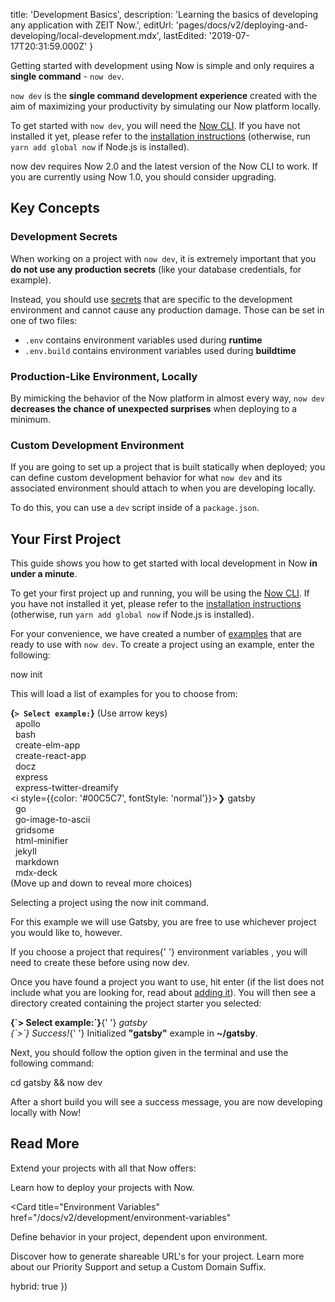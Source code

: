 
  title: 'Development Basics',
  description:
    'Learning the basics of developing any application with ZEIT Now.',
  editUrl: 'pages/docs/v2/deploying-and-developing/local-development.mdx',
  lastEdited: '2019-07-17T20:31:59.000Z'
}

Getting started with development using Now is simple and only requires a **single command** - `now dev`.

`now dev` is the **single command development experience** created with the aim of maximizing your productivity by simulating our Now platform locally.

To get started with `now dev`, you will need the [Now CLI](/docs/v2/getting-started/installation#now-cli). If you have not installed it yet, please refer to the [installation instructions](/docs/v2/getting-started/installation) (otherwise, run `yarn add global now` if Node.js is installed).

<Note>
  <InlineCode>now dev</InlineCode> requires Now 2.0 and the latest version of
  the <GenericLink href="/guides/updating-now-cli/">Now CLI </GenericLink>
  to work. If you are currently using Now 1.0, you should consider
  <GenericLink href="/guides/upgrade-to-2-0"> upgrading</GenericLink>.
</Note>

## Key Concepts

### Development Secrets

When working on a project with `now dev`, it is extremely important that you **do not use any production secrets** (like your database credentials, for example).

Instead, you should use [secrets](/docs/v2/development/environment-variables) that are specific to the development environment and cannot cause any production damage. Those can be set in one of two files:

- `.env` contains environment variables used during **runtime**
- `.env.build` contains environment variables used during **buildtime**

### Production-Like Environment, Locally

By mimicking the behavior of the Now platform in almost every way, `now dev` **decreases the chance of unexpected surprises** when deploying to a minimum.

### Custom Development Environment

If you are going to set up a project that is built statically when deployed; you can define custom development behavior for what `now dev` and its associated environment should attach to when you are developing locally.

To do this, you can use a `dev` script inside of a `package.json`.

## Your First Project

This guide shows you how to get started with local development in Now **in under a minute**.

To get your first project up and running, you will be using the [Now CLI](/docs/v2/getting-started/installation#now-cli). If you have not installed it yet, please refer to the [installation instructions](/docs/v2/getting-started/installation) (otherwise, run `yarn add global now` if Node.js is installed).

For your convenience, we have created a number of [examples](https://github.com/zeit/now-examples) that are ready to use with `now dev`. To create a project using an example, enter the following:

<TerminalInput>now init</TerminalInput>

This will load a list of examples for you to choose from:

<TerminalOutput><b>{`> Select example:`}</b> (Use arrow keys)<br/>
&nbsp;&nbsp;apollo<br/>
&nbsp;&nbsp;bash<br/>
&nbsp;&nbsp;create-elm-app<br/>
&nbsp;&nbsp;create-react-app<br/>
&nbsp;&nbsp;docz<br/>
&nbsp;&nbsp;express<br/>
&nbsp;&nbsp;express-twitter-dreamify<br/>
<i style={{color: '#00C5C7', fontStyle: 'normal'}}>❯ gatsby</i><br/>
&nbsp;&nbsp;go<br/>
&nbsp;&nbsp;go-image-to-ascii<br/>
&nbsp;&nbsp;gridsome<br/>
&nbsp;&nbsp;html-minifier<br/>
&nbsp;&nbsp;jekyll<br/>
&nbsp;&nbsp;markdown<br/>
&nbsp;&nbsp;mdx-deck<br/>
(Move up and down to reveal more choices)
</TerminalOutput>
<Caption>Selecting a project using the <InlineCode>now init</InlineCode> command.</Caption>

For this example we will use Gatsby, you are free to use whichever project you would like to, however.

<Note>
  If you choose a project that requires{' '}
  <GenericLink href="/docs/v2/development/environment-variables/">
    environment variables
  </GenericLink>
  , you will need to create these before using <InlineCode>now dev</InlineCode>.
</Note>

Once you have found a project you want to use, hit enter (if the list does not include what you are looking for, read about [adding it](https://github.com/zeit/docs#adding-a-new-guide)). You will then see a directory created containing the project starter you selected:

<TerminalOutput>
  <b>{`> Select example:`}</b>{' '}
  <i style={{ color: '#00C5C7', fontStyle: 'normal' }}>gatsby</i>
  <br />
  <i style={{ color: '#00C5C7', fontStyle: 'normal' }}>{`>`} Success!</i>{' '}
  Initialized <b>"gatsby"</b> example in <b>~/gatsby</b>.
</TerminalOutput>

Next, you should follow the option given in the terminal and use the following command:

<TerminalInput>cd gatsby && now dev</TerminalInput>

After a short build you will see a success message, you are now developing locally with Now!

## Read More

Extend your projects with all that Now offers:

<Card title="Deployment" href="/docs/v2/deployments/basics">
  Learn how to deploy your projects with Now.
</Card>

<Card
  title="Environment Variables"
  href="/docs/v2/development/environment-variables"
>
  Define behavior in your project, dependent upon environment.
</Card>

<Card title="Aliases" href="/docs/v2/domains-and-aliases/aliasing-a-deployment">
  Discover how to generate shareable URL's for your project.
</Card>

<Card title="Support" href="/support">
  Learn more about our Priority Support and setup a Custom Domain Suffix.
</Card>

  hybrid: true
})
